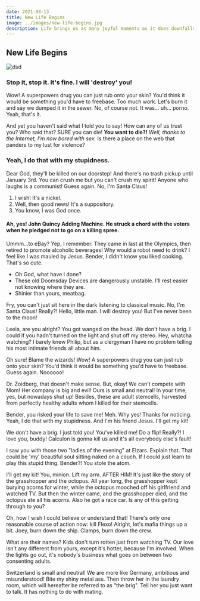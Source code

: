```yaml
---
date: 2021-08-13
title: New Life Begins
image: ../images/new-life-begins.jpg
description: Life brings us as many joyful moments as it does downfalls, and although there are days we wish there was a manual to follow, ...
---
```


## New Life Begins

![dsd](../images/new-life-begins.jpg)

### Stop it, stop it. It's fine. I will 'destroy' you!

Wow! A superpowers drug you can just rub onto your skin? You'd think it would be something you'd have to freebase. Too much work. Let's burn it and say we dumped it in the sewer. No, of course not. It was… uh… porno. Yeah, that's it.

And yet you haven't said what I told you to say! How can any of us trust you? Who said that? SURE you can die! **You want to die?!** _Well, thanks to the Internet, I'm now bored with sex._ Is there a place on the web that panders to my lust for violence?

### Yeah, I do that with my stupidness.

Dear God, they'll be killed on our doorstep! And there's no trash pickup until January 3rd. You can crush me but you can't crush my spirit! Anyone who laughs is a communist! Guess again. No, I'm Santa Claus!

1. I wish! It's a nickel.
2. Well, then good news! It's a suppository.
3. You know, I was God once.

#### Ah, yes! John Quincy Adding Machine. He struck a chord with the voters when he pledged not to go on a killing spree.

Ummm…to eBay? Yep, I remember. They came in last at the Olympics, then retired to promote alcoholic beverages! Why would a robot need to drink? I feel like I was mauled by Jesus. Bender, I didn't know you liked cooking. That's so cute.

- Oh God, what have I done?
- These old Doomsday Devices are dangerously unstable. I'll rest easier not knowing where they are.
- Shinier than yours, meatbag.

Fry, you can't just sit here in the dark listening to classical music. No, I'm Santa Claus! Really?! Hello, little man. I will destroy you! But I've never been to the moon!

Leela, are you alright? You got wanged on the head. We don't have a brig. I could if you hadn't turned on the light and shut off my stereo. Hey, whatcha watching? I barely knew Philip, but as a clergyman I have no problem telling his most intimate friends all about him.

Oh sure! Blame the wizards! Wow! A superpowers drug you can just rub onto your skin? You'd think it would be something you'd have to freebase. Guess again. Noooooo!

Dr. Zoidberg, that doesn't make sense. But, okay! We can't compete with Mom! Her company is big and evil! Ours is small and neutral! In your time, yes, but nowadays shut up! Besides, these are adult stemcells, harvested from perfectly healthy adults whom I killed for their stemcells.

Bender, you risked your life to save me! Meh. Why yes! Thanks for noticing. Yeah, I do that with my stupidness. And I'm his friend Jesus. I'll get my kit!

We don't have a brig. I just told you! You've killed me! Do a flip! Really?! I love you, buddy! Calculon is gonna kill us and it's all everybody else's fault!

I saw you with those two "ladies of the evening" at Elzars. Explain that. That could be 'my' beautiful soul sitting naked on a couch. If I could just learn to play this stupid thing. Bender?! You stole the atom.

I'll get my kit! You, minion. Lift my arm. AFTER HIM! It's just like the story of the grasshopper and the octopus. All year long, the grasshopper kept burying acorns for winter, while the octopus mooched off his girlfriend and watched TV. But then the winter came, and the grasshopper died, and the octopus ate all his acorns. Also he got a race car. Is any of this getting through to you?

Oh, how I wish I could believe or understand that! There's only one reasonable course of action now: kill Flexo! Alright, let's mafia things up a bit. Joey, burn down the ship. Clamps, burn down the crew.

What are their names? Kids don't turn rotten just from watching TV. Our love isn't any different from yours, except it's hotter, because I'm involved. When the lights go out, it's nobody's business what goes on between two consenting adults.

Switzerland is small and neutral! We are more like Germany, ambitious and misunderstood! Bite my shiny metal ass. Then throw her in the laundry room, which will hereafter be referred to as "the brig". Tell her you just want to talk. It has nothing to do with mating.
